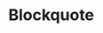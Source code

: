 
<Meta title="Objects/Blockquote" component={Blockquote} />

# Blockquote

<Preview>
  <Story name="default">
    <Blockquote
      quote={text("quote", "quote")}
      cite={text("cite", "cite")}
      pulled={boolean("pulled", true)}
    />
  </Story>
</Preview>
